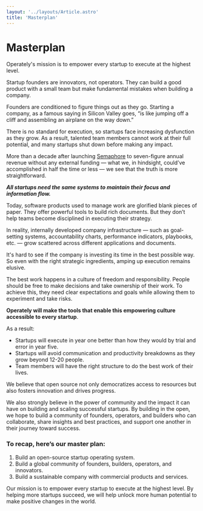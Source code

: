 ```yaml
---
layout: '../layouts/Article.astro'
title: 'Masterplan'
---
```



# Masterplan

<p class="lead">Operately's mission is to empower every startup to execute at the highest level.</p>

<YouTubeEmbed id="Xki56c55w38" />

Startup founders are innovators, not operators. They can build a good product with a small team but make fundamental mistakes when building a company.

Founders are conditioned to figure things out as they go. Starting a company, as a famous saying in Silicon Valley goes, “is like jumping off a cliff and assembling an airplane on the way down.”

There is no standard for execution, so startups face increasing dysfunction as they grow. As a result, talented team members cannot work at their full potential, and many startups shut down before making any impact.

More than a decade after launching [Semaphore](https://semaphoreci.com) to seven-figure annual revenue without any external funding — what we, in hindsight, could’ve accomplished in half the time or less — we see that the truth is more straightforward.

_**All startups need the same systems to maintain their focus and information flow.**_

Today, software products used to manage work are glorified blank pieces of paper. They offer powerful tools to build rich documents. But they don’t help teams become disciplined in executing their strategy.

In reality, internally developed company infrastructure — such as goal-setting systems, accountability charts, performance indicators, playbooks, etc. — grow scattered across different applications and documents.

It's hard to see if the company is investing its time in the best possible way. So even with the right strategic ingredients, amping up execution remains elusive.

The best work happens in a culture of freedom and responsibility. People should be free to make decisions and take ownership of their work. To achieve this, they need clear expectations and goals while allowing them to experiment and take risks.

**Operately will make the tools that enable this empowering culture accessible to every startup**.

As a result:

- Startups will execute in year one better than how they would by trial and error in year five.
- Startups will avoid communication and productivity breakdowns as they grow beyond 12-20 people.
- Team members will have the right structure to do the best work of their lives.

We believe that open source not only democratizes access to resources but also fosters innovation and drives progress.

We also strongly believe in the power of community and the impact it can have on building and scaling successful startups. By building in the open, we hope to build a community of founders, operators, and builders who can collaborate, share insights and best practices, and support one another in their journey toward success.

### To recap, here’s our master plan:

1. Build an open-source startup operating system.
2. Build a global community of founders, builders, operators, and innovators.
3. Build a sustainable company with commercial products and services.

Our mission is to empower every startup to execute at the highest level. By helping more startups succeed, we will help unlock more human potential to make positive changes in the world.
